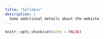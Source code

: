 ```yaml
---
title: "Syllabus"
description: |
  Some additional details about the website
---
```


```r
knitr::opts_chunk$set(echo = FALSE)
```

